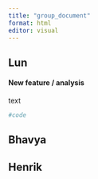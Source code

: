 ```yaml
---
title: "group_document"
format: html
editor: visual
---
```


## Lun

#### New feature / analysis

text

```r
#code
```

## Bhavya

## Henrik
